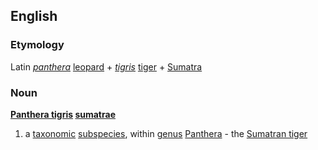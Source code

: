 ==English==
===Etymology===
Latin ''[[panthera]]'' [[leopard]] + ''[[tigris]]'' [[tiger]] + [[Sumatra]]

===Noun===
{{wikipedia}}
'''[[Panthera tigris]] [[sumatrae]]'''

#a [[taxonomic]] [[subspecies]], within [[genus]] [[Panthera]] - the [[Sumatran tiger]]
{{wikispecies}}